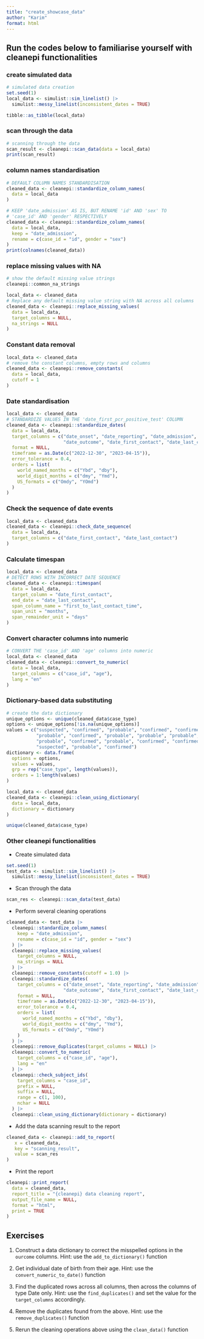 ```yaml
---
title: "create_showcase_data"
author: "Karim"
format: html
---
```


## Run the codes below to familiarise yourself with cleanepi functionalities

### create simulated data

```r
# simulated data creation
set.seed(1)
local_data <- simulist::sim_linelist() |>
  simulist::messy_linelist(inconsistent_dates = TRUE)

tibble::as_tibble(local_data)
```

### scan through the data

```r
# scanning through the data
scan_result <- cleanepi::scan_data(data = local_data)
print(scan_result)
```

### column names standardisation

```r
# DEFAULT COLUMN NAMES STANDARDISATION
cleaned_data <- cleanepi::standardize_column_names(
  data = local_data
)

# KEEP 'date_admission' AS IS, BUT RENAME 'id' AND 'sex' TO
# 'case_id' AND 'gender' RESPECTIVELY
cleaned_data <- cleanepi::standardize_column_names(
  data = local_data,
  keep = "date_admission",
  rename = c(case_id = "id", gender = "sex")
)
print(colnames(cleaned_data))
```

### replace missing values with NA

```r
# show the default missing value strings
cleanepi::common_na_strings
```

```r
local_data <- cleaned_data
# Replace any default missing value string with NA across all columns
cleaned_data <- cleanepi::replace_missing_values(
  data = local_data,
  target_columns = NULL,
  na_strings = NULL
)
```

### Constant data removal

```r
local_data <- cleaned_data
# remove the constant columns, empty rows and columns
cleaned_data <- cleanepi::remove_constants(
  data = local_data,
  cutoff = 1
)
```

### Date standardisation

```r
local_data <- cleaned_data
# STANDARDIZE VALUES IN THE 'date_first_pcr_positive_test' COLUMN
cleaned_data <- cleanepi::standardize_dates(
  data = local_data,
  target_columns = c("date_onset", "date_reporting", "date_admission",
                     "date_outcome", "date_first_contact", "date_last_contact"),
  format = NULL,
  timeframe = as.Date(c("2022-12-30", "2023-04-15")),
  error_tolerance = 0.4,
  orders = list(
    world_named_months = c("Ybd", "dby"),
    world_digit_months = c("dmy", "Ymd"),
    US_formats = c("Omdy", "YOmd")
  )
)
```

### Check the sequence of date events

```r
local_data <- cleaned_data
cleaned_data <- cleanepi::check_date_sequence(
  data = local_data,
  target_columns = c("date_first_contact", "date_last_contact")
)
```

### Calculate timespan {.scrollable}

```r
local_data <- cleaned_data
# DETECT ROWS WITH INCORRECT DATE SEQUENCE
cleaned_data <- cleanepi::timespan(
  data = local_data,
  target_column = "date_first_contact", 
  end_date = "date_last_contact",
  span_column_name = "first_to_last_contact_time",
  span_unit = "months",
  span_remainder_unit = "days"
)
```

### Convert character columns into numeric 

```r
# CONVERT THE 'case_id' AND 'age' columns into numeric
local_data <- cleaned_data
cleaned_data <- cleanepi::convert_to_numeric(
  data = local_data,
  target_columns = c("case_id", "age"),
  lang = "en"
)
```

### Dictionary-based data substituting

```r
# create the data dictionary
unique_options <- unique(cleaned_data$case_type)
options <- unique_options[!is.na(unique_options)]
values = c("suspected", "confirmed", "probable", "confirmed", "confirmed",
           "probable", "confirmed", "probable", "probable", "probable",
           "probable", "confirmed", "probable", "confirmed", "confirmed",
           "suspected", "probable", "confirmed")
dictionary <- data.frame(
  options = options,
  values = values,
  grp = rep("case_type", length(values)),
  orders = 1:length(values)
)

local_data <- cleaned_data
cleaned_data <- cleanepi::clean_using_dictionary(
  data = local_data,
  dictionary = dictionary
)

unique(cleaned_data$case_type)
```

### Other cleanepi functionalities {.scrollable}

* Create simulated data

```r
set.seed(1)
test_data <- simulist::sim_linelist() |>
  simulist::messy_linelist(inconsistent_dates = TRUE)
```

* Scan through the data

```r
scan_res <- cleanepi::scan_data(test_data)
```

* Perform several cleaning operations

```r
cleaned_data <- test_data |>
  cleanepi::standardize_column_names(
    keep = "date_admission",
    rename = c(case_id = "id", gender = "sex")
  ) |>
  cleanepi::replace_missing_values(
    target_columns = NULL,
    na_strings = NULL
  ) |>
  cleanepi::remove_constants(cutoff = 1.0) |>
  cleanepi::standardize_dates(
    target_columns = c("date_onset", "date_reporting", "date_admission",
                     "date_outcome", "date_first_contact", "date_last_contact"),
    format = NULL,
    timeframe = as.Date(c("2022-12-30", "2023-04-15")),
    error_tolerance = 0.4,
    orders = list(
      world_named_months = c("Ybd", "dby"),
      world_digit_months = c("dmy", "Ymd"),
      US_formats = c("Omdy", "YOmd")
    )
  ) |>
  cleanepi::remove_duplicates(target_columns = NULL) |>
  cleanepi::convert_to_numeric(
    target_columns = c("case_id", "age"),
    lang = "en"
  ) |>
  cleanepi::check_subject_ids(
    target_columns = "case_id",
    prefix = NULL,
    suffix = NULL,
    range = c(1, 100),
    nchar = NULL
  ) |>
  cleanepi::clean_using_dictionary(dictionary = dictionary)
```

* Add the data scanning result to the report

```r
cleaned_data <- cleanepi::add_to_report(
   x = cleaned_data,
   key = "scanning_result",
   value = scan_res
)
```

* Print the report

```r
cleanepi::print_report(
  data = cleaned_data,
  report_title = "{cleanepi} data cleaning report",
  output_file_name = NULL,
  format = "html",
  print = TRUE
)
```

## Exercises

1. Construct a data dictionary to correct the misspelled options in the `ourcome`
columns. Hint: use the `add_to_dictionary()` function

2. Get individual date of birth from their age. Hint: use the
`convert_numeric_to_date()` function

3. Find the duplicated rows across all columns, then across the columns of type
Date only. Hint: use the `find_duplicates()` and set the value for the
`target_columns` accordingly.

4. Remove the duplicates found from the above. Hint: use the `remove_duplicates()`
function

5. Rerun the cleaning operations above using the `clean_data()` function
